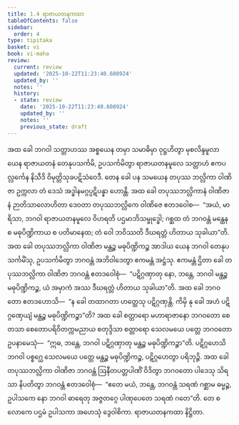 ```yaml
---
title: 1.4 ရာဇာယတနကထာ
tableOfContents: false
sidebar:
  order: 4
type: tipitaka
basket: vi
book: vi-maha
review:
  current: review
  updated: '2025-10-22T11:23:40.608924'
  updated_by: ''
  notes: ''
  history:
  - state: review
    date: '2025-10-22T11:23:40.608924'
    updated_by: ''
    notes: ''
    previous_state: draft
---
```



<ReviewStatus review={frontmatter.review} showDetails={true} />

<HypothesisAnnotation frontmatter={frontmatter} />

<DynamicBreadcrumb />

<Division number="6" book="vi-maha" e="ch" v="3" p="4">

<Paragraph number="21" book="vi-maha">
အထ ခေါ ဘဂဝါ သတ္တာဟဿ အစ္စယေန တမှာ သမာဓိမှာ ဝုဋ္ဌဟိတွာ မုစလိန္ဒမူလာ ယေန ရာဇာယတနံ တေနုပသင်္ကမိ, ဥပသင်္ကမိတွာ ရာဇာယတနမူလေ သတ္တာဟံ ဧကပလ္လင်္ကေန နိသီဒိ ဝိမုတ္တိသုခပဋိသံဝေဒီ. တေန ခေါ ပန သမယေန တပုဿ ဘလ္လိကာ ဝါဏိဇာ ဥက္ကလာ တံ ဒေသံ အဒ္ဓါနမဂ္ဂပ္ပဋိပန္နာ ဟောန္တိ. အထ ခေါ တပုဿဘလ္လိကာနံ ဝါဏိဇာနံ ဉာတိသာလောဟိတာ ဒေဝတာ တပုဿဘလ္လိကေ ဝါဏိဇေ ဧတဒဝေါစ—  “အယံ, မာရိသာ, ဘဂဝါ ရာဇာယတနမူလေ ဝိဟရတိ ပဌမာဘိသမ္ဗုဒ္ဓေါ; ဂစ္ဆထ တံ ဘဂဝန္တံ မန္ထေန စ မဓုပိဏ္ဍိကာယ စ ပတိမာနေထ; တံ ဝေါ ဘဝိဿတိ ဒီဃရတ္တံ ဟိတာယ သုခါယာ”တိ.
</Paragraph>

<Paragraph number="22" book="vi-maha">
အထ ခေါ တပုဿဘလ္လိကာ ဝါဏိဇာ မန္ထဉ္စ မဓုပိဏ္ဍိကဉ္စ အာဒါယ ယေန ဘဂဝါ တေနုပသင်္ကမိံသု, ဥပသင်္ကမိတွာ ဘဂဝန္တံ အဘိဝါဒေတွာ ဧကမန္တံ အဋ္ဌံသု. ဧကမန္တံ ဌိတာ ခေါ တပုဿဘလ္လိကာ ဝါဏိဇာ ဘဂဝန္တံ ဧတဒဝေါစုံ—  “ပဋိဂ္ဂဏှာတု နော, ဘန္တေ, ဘဂဝါ မန္ထဉ္စ မဓုပိဏ္ဍိကဉ္စ, ယံ အမှာကံ အဿ ဒီဃရတ္တံ ဟိတာယ သုခါယာ”တိ. အထ ခေါ ဘဂဝတော ဧတဒဟောသိ—  “န ခေါ တထာဂတာ ဟတ္ထေသု ပဋိဂ္ဂဏှန္တိ. ကိမှိ နု ခေါ အဟံ ပဋိဂ္ဂဏှေယျံ မန္ထဉ္စ မဓုပိဏ္ဍိကဉ္စာ”တိ? အထ ခေါ စတ္တာရော မဟာရာဇာနော ဘဂဝတော စေတသာ စေတောပရိဝိတက္ကမညာယ စတုဒ္ဒိသာ စတ္တာရော သေလမယေ ပတ္တေ ဘဂဝတော ဥပနာမေသုံ—  “ဣဓ, ဘန္တေ, ဘဂဝါ ပဋိဂ္ဂဏှာတု မန္ထဉ္စ မဓုပိဏ္ဍိကဉ္စာ”တိ. ပဋိဂ္ဂဟေသိ ဘဂဝါ ပစ္စဂ္ဃေ သေလမယေ ပတ္တေ မန္ထဉ္စ မဓုပိဏ္ဍိကဉ္စ, ပဋိဂ္ဂဟေတွာ ပရိဘုဉ္ဇိ.
</Paragraph>

<Paragraph number="23" book="vi-maha">
အထ ခေါ တပုဿဘလ္လိကာ ဝါဏိဇာ ဘဂဝန္တံ ဩနီတပတ္တပါဏိံ ဝိဒိတွာ ဘဂဝတော ပါဒေသု သိရသာ နိပတိတွာ ဘဂဝန္တံ ဧတဒဝေါစုံ—  “ဧတေ မယံ, ဘန္တေ, ဘဂဝန္တံ သရဏံ ဂစ္ဆာမ ဓမ္မဉ္စ, ဥပါသကေ နော ဘဂဝါ ဓာရေတု အဇ္ဇတဂ္ဂေ ပါဏုပေတေ သရဏံ ဂတေ”တိ. တေ စ လောကေ ပဌမံ ဥပါသကာ အဟေသုံ ဒွေဝါစိကာ.

</Paragraph>
</Division>

<Paragraph number="24" type="center" book="vi-maha">
ရာဇာယတနကထာ နိဋ္ဌိတာ.
</Paragraph>